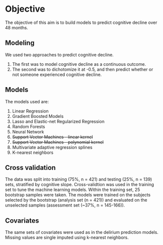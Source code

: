 
# Objective

The objective of this aim is to build models to predict cognitive decline over 48 months.  

## Modeling

We used two approaches to predict cognitive decline.  

1.  The first was to model cognitive decline as a continuous outcome.  
2.  The second was to dichotomize it at -0.5, and then predict whether or not someone experienced cognitive decline.  

## Models

The models used are:

  1.  Linear Regression 
  2.  Gradient Boosted Models
  3.  Lasso and Elastic-net Regularized Regression
  4.  Random Forests
  5.  Neural Network
  6.  ~~Support Vector Machines - linear kernel~~
  7.  ~~Support Vector Machines - polynomial kernel~~
  8.  Multivariate adaptive regression splines
  9.  K-nearest neighbors
  
## Cross validation

The data was split into training (75%, n = 421) and testing (25%, n = 139) sets, stratified by cognitive slope.  Cross-validtion was used in the training set to tune the machine learning models. Within the training set, 25 bootstrap samples were taken.  The models were trained on the subjects selected by the bootstrap (analysis set (n = 421)) and evaluated on the unselected samples (assessment set (~37%, n = 145-166)).

## Covariates

The same sets of covariates were used as in the delirium prediction models.  Missing values are single imputed using k-nearest neighbors.


  






